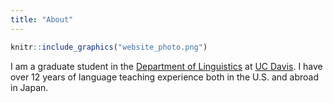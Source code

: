 ```yaml
---
title: "About"
---
```


```r
knitr::include_graphics("website_photo.png")
```

I am a graduate student in the [Department of Linguistics](https://linguistics.ucdavis.edu/) at [UC Davis](https://www.ucdavis.edu/). I have over 12 years of language teaching experience both in the U.S. and abroad in Japan. 





